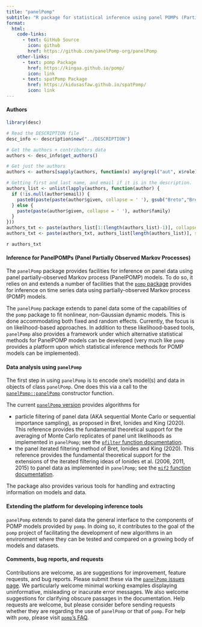 ```yaml
---
title: "panelPomp"
subtitle: "R package for statistical inference using panel POMPs (Partially Observed Markov Processes)"
format:
  html:
    code-links:
      - text: GitHub Source
        icon: github
        href: https://github.com/panelPomp-org/panelPomp
    other-links:
      - text: pomp Package
        href: https://kingaa.github.io/pomp/
        icon: link
      - text: spatPomp Package
        href: https://kidusasfaw.github.io/spatPomp/
        icon: link
---
```


#### Authors

```r
library(desc)

# Read the DESCRIPTION file
desc_info <- description$new("../DESCRIPTION")

# Get the authors + contributors data
authors <- desc_info$get_authors()

# Get just the authors 
authors <- authors[sapply(authors, function(x) any(grepl("aut", x$role)))]

# Getting first and last name, and email if it is in the description. 
authors_list <- unlist(lapply(authors, function(author) {
  if (!is.null(author$email)) {
    paste0(paste(paste(author$given, collapse = ' '), gsub("Breto","Bret\u00F3", author$family)), " (", author$email, ")")
  } else {
    paste(paste(author$given, collapse = ' '), author$family)
  }
}))
authors_txt <- paste(authors_list[1:(length(authors_list)-1)], collapse = ', ')
authors_txt <- paste(authors_txt, authors_list[length(authors_list)], sep = ' and ')
```

`r authors_txt`

#### Inference for PanelPOMPs (Panel Partially Observed Markov Processes)

The `panelPomp` package provides facilities for inference on panel data using panel partially-observed Markov process (PanelPOMP) models. 
To do so, it relies on and extends a number of facilities that the [`pomp` package](https://kingaa.github.io/pomp/) provides for inference on time
series data using partially-observed Markov process (POMP) models.

The `panelPomp` package extends to panel data some of the capabilities of the `pomp` package to fit nonlinear, non-Gaussian dynamic models.
This is done accommodating both fixed and random effects. 
Currently, the focus is on likelihood-based approaches. 
In addition to these likelihood-based tools, `panelPomp` also provides a framework under which alternative statistical methods for PanelPOMP models can be developed (very much like `pomp` provides a platform upon which statistical inference methods for POMP models can be implemented).

#### Data analysis using `panelPomp`

The first step in using `panelPomp` is to encode one's model(s) and data in objects of class `panelPomp`.
One does this via a call to the [`panelPomp::panelPomp`](html/panelPomp.html) constructor function.

The current [`panelPomp` version](about.qmd) provides algorithms for

* particle filtering of panel data (AKA sequential Monte Carlo or
sequential importance sampling), as proposed in Bret\oacute, Ionides and King
(2020). This reference provides the fundamental theoretical support for the
averaging of Monte Carlo replicates of panel unit likelihoods as implemented
in `panelPomp`; see the [`pfilter` function documentation](html/pfilter.html).
* the panel iterated filtering method of Bret\oacute, Ionides and King
(2020). This reference provides the fundamental theoretical support for the
extensions of the iterated filtering ideas of Ionides et al. (2006, 2011, 2015) to panel data as implemented in `panelPomp`; see the [`mif2` function documentation](html/mif2.html).

The package also provides various tools for handling and extracting information on models and data.

#### Extending the \pkg{pomp} platform for developing inference tools

`panelPomp` extends to panel data the general interface to the components of POMP models provided by `pomp`. 
In doing so, it contributes to the goal of the `pomp` project of facilitating the development of new algorithms in an environment where they can be tested and compared on a growing body of models and datasets.

#### Comments, bug reports, and requests

Contributions are welcome, as are suggestions for improvement, feature requests, and bug reports.
Please submit these via the [`panelPomp` issues page](https://github.com/panelPomp-org/panelPomp/issues).
We particularly welcome minimal working examples displaying uninformative, misleading or inacurate error messages. 
We also welcome suggestions for clarifying obscure passages in the documentation. 
Help requests are welcome, but please consider before sending requests whether they are regarding the use of `panelPomp` or that of `pomp`. 
For help with `pomp`, please visit [`pomp`'s FAQ](https://kingaa.github.io/pomp/FAQ.html#how-can-i-submit-an-effective-request-for-help).
